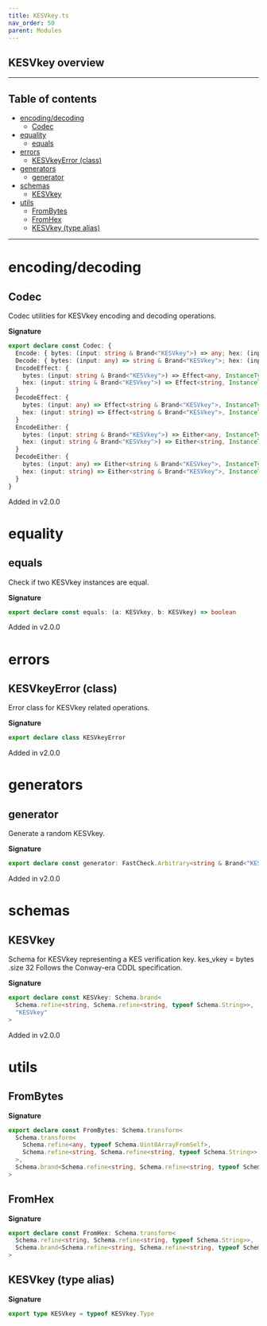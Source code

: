 ```yaml
---
title: KESVkey.ts
nav_order: 50
parent: Modules
---
```


## KESVkey overview

---

<h2 className="text-delta">Table of contents</h2>

- [encoding/decoding](#encodingdecoding)
  - [Codec](#codec)
- [equality](#equality)
  - [equals](#equals)
- [errors](#errors)
  - [KESVkeyError (class)](#kesvkeyerror-class)
- [generators](#generators)
  - [generator](#generator)
- [schemas](#schemas)
  - [KESVkey](#kesvkey)
- [utils](#utils)
  - [FromBytes](#frombytes)
  - [FromHex](#fromhex)
  - [KESVkey (type alias)](#kesvkey-type-alias)

---

# encoding/decoding

## Codec

Codec utilities for KESVkey encoding and decoding operations.

**Signature**

```ts
export declare const Codec: {
  Encode: { bytes: (input: string & Brand<"KESVkey">) => any; hex: (input: string & Brand<"KESVkey">) => string }
  Decode: { bytes: (input: any) => string & Brand<"KESVkey">; hex: (input: string) => string & Brand<"KESVkey"> }
  EncodeEffect: {
    bytes: (input: string & Brand<"KESVkey">) => Effect<any, InstanceType<typeof KESVkeyError>>
    hex: (input: string & Brand<"KESVkey">) => Effect<string, InstanceType<typeof KESVkeyError>>
  }
  DecodeEffect: {
    bytes: (input: any) => Effect<string & Brand<"KESVkey">, InstanceType<typeof KESVkeyError>>
    hex: (input: string) => Effect<string & Brand<"KESVkey">, InstanceType<typeof KESVkeyError>>
  }
  EncodeEither: {
    bytes: (input: string & Brand<"KESVkey">) => Either<any, InstanceType<typeof KESVkeyError>>
    hex: (input: string & Brand<"KESVkey">) => Either<string, InstanceType<typeof KESVkeyError>>
  }
  DecodeEither: {
    bytes: (input: any) => Either<string & Brand<"KESVkey">, InstanceType<typeof KESVkeyError>>
    hex: (input: string) => Either<string & Brand<"KESVkey">, InstanceType<typeof KESVkeyError>>
  }
}
```

Added in v2.0.0

# equality

## equals

Check if two KESVkey instances are equal.

**Signature**

```ts
export declare const equals: (a: KESVkey, b: KESVkey) => boolean
```

Added in v2.0.0

# errors

## KESVkeyError (class)

Error class for KESVkey related operations.

**Signature**

```ts
export declare class KESVkeyError
```

Added in v2.0.0

# generators

## generator

Generate a random KESVkey.

**Signature**

```ts
export declare const generator: FastCheck.Arbitrary<string & Brand<"KESVkey">>
```

Added in v2.0.0

# schemas

## KESVkey

Schema for KESVkey representing a KES verification key.
kes_vkey = bytes .size 32
Follows the Conway-era CDDL specification.

**Signature**

```ts
export declare const KESVkey: Schema.brand<
  Schema.refine<string, Schema.refine<string, typeof Schema.String>>,
  "KESVkey"
>
```

Added in v2.0.0

# utils

## FromBytes

**Signature**

```ts
export declare const FromBytes: Schema.transform<
  Schema.transform<
    Schema.refine<any, typeof Schema.Uint8ArrayFromSelf>,
    Schema.refine<string, Schema.refine<string, typeof Schema.String>>
  >,
  Schema.brand<Schema.refine<string, Schema.refine<string, typeof Schema.String>>, "KESVkey">
>
```

## FromHex

**Signature**

```ts
export declare const FromHex: Schema.transform<
  Schema.refine<string, Schema.refine<string, typeof Schema.String>>,
  Schema.brand<Schema.refine<string, Schema.refine<string, typeof Schema.String>>, "KESVkey">
>
```

## KESVkey (type alias)

**Signature**

```ts
export type KESVkey = typeof KESVkey.Type
```
